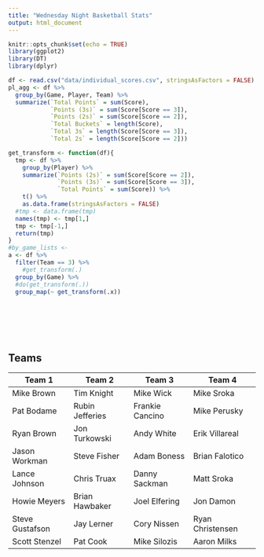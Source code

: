 ```yaml
---
title: "Wednesday Night Basketball Stats"
output: html_document
---
```


```r
knitr::opts_chunk$set(echo = TRUE)
library(ggplot2)
library(DT)
library(dplyr)
```

```r
df <- read.csv("data/individual_scores.csv", stringsAsFactors = FALSE)
pl_agg <- df %>%
  group_by(Game, Player, Team) %>%
  summarize(`Total Points` = sum(Score),
            `Points (3s)` = sum(Score[Score == 3]),
            `Points (2s)` = sum(Score[Score == 2]),
            `Total Buckets` = length(Score),
            `Total 3s` = length(Score[Score == 3]),
            `Total 2s` = length(Score[Score == 2]))

get_transform <- function(df){
  tmp <- df %>%
    group_by(Player) %>%
    summarize(`Points (2s)` = sum(Score[Score == 2]),
              `Points (3s)` = sum(Score[Score == 3]),
              `Total Points` = sum(Score)) %>%
    t() %>%
    as.data.frame(stringsAsFactors = FALSE)
  #tmp <- data.frame(tmp)
  names(tmp) <- tmp[1,]
  tmp <- tmp[-1,]
  return(tmp)
}
#by_game_lists <- 
a <- df %>%  
  filter(Team == 3) %>%
    #get_transform(.)
  group_by(Game) %>%
  #do(get_transform(.))
  group_map(~ get_transform(.x))





            
```

## Teams
Team 1 | Team 2 | Team 3 | Team 4
------------- | ------------- | ------------- | -------------
Mike Brown | Tim Knight | Mike Wick | Mike Sroka
Pat Bodame | Rubin Jefferies | Frankie Cancino | Mike Perusky
Ryan Brown | Jon Turkowski | Andy White | Erik Villareal
Jason Workman | Steve Fisher | Adam Boness | Brian Falotico
Lance Johnson | Chris Truax | Danny Sackman | Matt Sroka
Howie Meyers | Brian Hawbaker | Joel Elfering | Jon Damon
Steve Gustafson | Jay Lerner | Cory Nissen | Ryan Christensen
Scott Stenzel | Pat Cook | Mike Silozis | Aaron Milks






 



